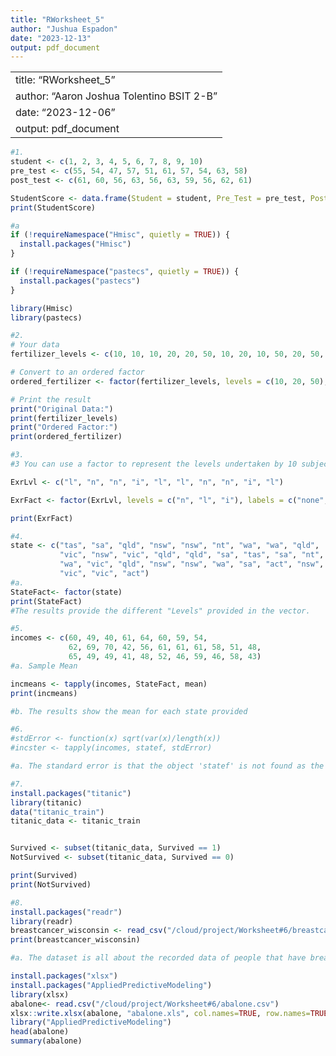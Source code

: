 ```yaml
---
title: "RWorksheet_5"
author: "Jushua Espadon"
date: "2023-12-13"
output: pdf_document
---
```


---
title: "RWorksheet_5"
author: "Aaron Joshua Tolentino BSIT 2-B"
date: "2023-12-06"
output: pdf_document
---

```r
#1.
student <- c(1, 2, 3, 4, 5, 6, 7, 8, 9, 10)
pre_test <- c(55, 54, 47, 57, 51, 61, 57, 54, 63, 58)
post_test <- c(61, 60, 56, 63, 56, 63, 59, 56, 62, 61)

StudentScore <- data.frame(Student = student, Pre_Test = pre_test, Post_Test = post_test)
print(StudentScore)

#a
if (!requireNamespace("Hmisc", quietly = TRUE)) {
  install.packages("Hmisc")
}

if (!requireNamespace("pastecs", quietly = TRUE)) {
  install.packages("pastecs")
}

library(Hmisc)
library(pastecs)

```

```r
#2. 
# Your data
fertilizer_levels <- c(10, 10, 10, 20, 20, 50, 10, 20, 10, 50, 20, 50, 20, 10)

# Convert to an ordered factor
ordered_fertilizer <- factor(fertilizer_levels, levels = c(10, 20, 50), ordered = TRUE)

# Print the result
print("Original Data:")
print(fertilizer_levels)
print("Ordered Factor:")
print(ordered_fertilizer)

```

```r
#3.
#3 You can use a factor to represent the levels undertaken by 10 subjects.

ExrLvl <- c("l", "n", "n", "i", "l", "l", "n", "n", "i", "l")

ExrFact <- factor(ExrLvl, levels = c("n", "l", "i"), labels = c("none", "light", "intense"))

print(ExrFact)
```

```r
#4.
state <- c("tas", "sa", "qld", "nsw", "nsw", "nt", "wa", "wa", "qld",
           "vic", "nsw", "vic", "qld", "qld", "sa", "tas", "sa", "nt",
           "wa", "vic", "qld", "nsw", "nsw", "wa", "sa", "act", "nsw",
           "vic", "vic", "act")
#a. 
StateFact<- factor(state)
print(StateFact)
#The results provide the different "Levels" provided in the vector.
```

```r
#5.
incomes <- c(60, 49, 40, 61, 64, 60, 59, 54,
             62, 69, 70, 42, 56, 61, 61, 61, 58, 51, 48,
             65, 49, 49, 41, 48, 52, 46, 59, 46, 58, 43)
#a. Sample Mean

incmeans <- tapply(incomes, StateFact, mean)
print(incmeans)

#b. The results show the mean for each state provided 
```

```r
#6.
#stdError <- function(x) sqrt(var(x)/length(x))
#incster <- tapply(incomes, statef, stdError)

#a. The standard error is that the object 'statef' is not found as the vector was named as 'state'.
```
```r
#7.
install.packages("titanic")
library(titanic)
data("titanic_train")
titanic_data <- titanic_train


Survived <- subset(titanic_data, Survived == 1)
NotSurvived <- subset(titanic_data, Survived == 0)

print(Survived)
print(NotSurvived)
```

```r
#8.
install.packages("readr")
library(readr)
breastcancer_wisconsin <- read_csv("/cloud/project/Worksheet#6/breastcancer_wisconsin.csv")
print(breastcancer_wisconsin)

#a. The dataset is all about the recorded data of people that have breastcancer and its characteristics.


```

``` r
install.packages("xlsx")
install.packages("AppliedPredictiveModeling")
library(xlsx)
abalone<- read.csv("/cloud/project/Worksheet#6/abalone.csv")
xlsx::write.xlsx(abalone, "abalone.xls", col.names=TRUE, row.names=TRUE, sheetName="sample")
library("AppliedPredictiveModeling")
head(abalone)
summary(abalone)
```
